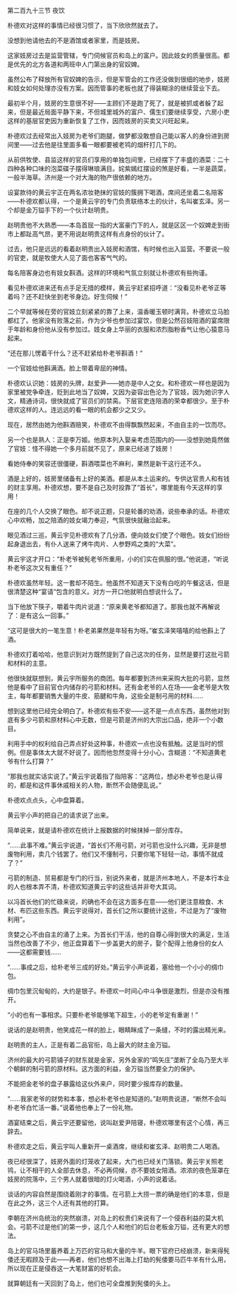 

第二百九十三节 夜饮

朴德欢对这样的事情已经很习惯了，当下欣欣然就去了。

没想到他请他去的不是酒馆或者家里，而是妓房。

这家妓房过去是监营管辖，专门伺候官员和岛上的富户。因此妓女的质量很高。都是优先的北方各道和两班中人门第出身的官奴婢。

虽然公布了释放所有官奴婢的告示，但是军管会的工作还没做到很细的地步，妓房和妓女如何处理亦没有方案。因而管事的老板也就了得装糊涂的继续营业下去。

最初半个月，妓房的生意很不好――主顾们不是跑了死了，就是被抓或者躲了起来，但是最近局面平静下来，不但城里城外的富户、儒生们要继续享受，六房小吏这样的基层官吏因为重新恢复了工作，因而妓房的买卖又兴旺起来。

朴德欢过去经常出入妓房为老爷们跑腿，做梦都没敢想自己能以客人的身份进到房间里――过去他是往里面多看一眼都要被老鸨的烟杆打几下的。

从前供牧使、县监这样的官员们享用的单独包间里，已经摆下了丰盛的酒菜：二十四种各种口味的泡菜碟子摆得琳琅满目。姹紫嫣红摆设的煞是好看，一半是蔬菜，一般半海草。济州是一个对大海的物产很依赖的地方。

设宴款待的黄云宇正在两名浓妆艳抹的官妓的簇拥下喝酒，席间还坐着二名陪客――朴德欢都认得，一个是黄云宇的专门负责联络本土的伙计，名叫崔玄泽。另一个却是金万镒手下的一个伙计赵明贵。

赵明贵他不大熟悉――本岛首屈一指的大富豪门下的人，就是区区一个奴婢走到街市上都趾高气昂，更不用说赵明贵这样有点身份的伙计了。

过去，他只是远远的看着赵明贵出入妓房和酒馆，有时候也出入监营。不要说一般的官吏，就是牧使大人见了面也客客气气的。

每名陪客身边也有妓女斟酒。这样的环境和气氛立刻就让朴德欢有些拘谨。

看见朴德欢进来还有点手足无措的模样，黄云宇赶紧招呼道：“没看见朴老爷正等着吗？还不赶快坐到老爷身边。好生伺候！”

二个早就等候在旁的官妓立刻紧紧的靠了上来，温香暖玉顿时满背。朴德欢立马脸都红了。他家没有败落之前，作为少爷也参加过宴饮，但是公然召妓陪酒的宴席限于年龄和身份他从没有参加过。妓女身上华丽的衣服和浓烈脂粉香气让他心猿意马起来。

“还在那儿愣着干什么？还不赶紧给朴老爷斟酒！”

一个官妓给他斟满酒。脸上带着卑屈的神情。

朴德欢认识她：妓房的头牌，赵爱尹――她亦是中人之女。和朴德欢一样也是因为家里被党争牵连，贬到此地当了奴婢，又因为姿容出色沦为了官妓，因为她识字人文，精通诗词，很快就成了官员们的禁脔。下层官吏连陪酒的荣幸都很少。至于朴德欢这样的人。连远远的看一眼的机会都少之又少。

现在，居然由她为他斟酒赔笑，朴德欢不由得飘飘然起来，不由自主的一饮而尽。

另一个也是熟人：正是李万姬。他原本列入娶亲考虑范围内的――没想到她竟然做了官妓：怪不得她一个多月前就不见了，原来已经进了妓房！

看她侍奉的笑容还很僵硬，斟酒喂菜也不麻利，果然是新干这行还不久。

酒是上好的，妓房里储备有上好的美酒。都是从本土运来的。专供达官贵人和有钱的财主享用。朴德欢想，要不是自己及时投靠了“首长”，哪里能有今天这样的享用！

在座的几个人交换了眼色。却不说正题，只是轮番的劝酒，说些奉承的话。朴德欢心中欢畅，加之陪酒的妓女竭力奉迎，气氛很快就融洽起来。

眼见酒过三巡，黄云宇见朴德欢有了几分酒，便向妓女们使了个眼色。妓女们纷纷起身退出去，有仆人送来了烤牛肉片、人参野鸡之类的“大菜”。

黄云宇这才开口：“朴老爷被髡老爷所重用，小的们实在佩服的很。”他说道，“听说朴老爷这次又有重任？”

朴德欢虽然年轻。这一套却不陌生。他虽然不知道天下没有白吃的午餐这话，但是很清楚这种“宴请”包含的意义。对方一开口他就明白想说什么了。

当下他放下筷子，嚼着牛肉片说道：“原来黄老爷都知道了。那我也就不再解说了：是有这么一回事。”

“这可是很大的一笔生意！朴老弟果然是年轻有为呀。”崔玄泽笑嘻嘻的给他斟上了酒。

朴德欢打着哈哈，他意识到对方既然提到了自己这次的任务，显然是要打这批弓箭和材料的主意。

他很快就联想到，黄云宇所服务的商团。每年都要到济州来采购大批的弓箭，显然他是看中了目前官仓内储存的弓箭和材料。还有金老爷的人在场――金老爷是大牧主，每年都要销售大量的牛皮、筋腱和牛角，这些全是制弓用的材料……

想到这里他已经完全明白了。朴德欢有些不安――这不是一点点东西，虽然他对到底有多少弓箭和原材料心中无数，但是弓箭是济州的大宗出口品，绝非一个小数目。

利用手中的权利给自己弄点好处这种事，朴德欢一点也没有抵触。这是当时的惯例。但是事体太大就不好说了。因而他忽然变得十分小心，含糊道：“不知道黄老爷有什么打算？”

“那我也就实话实说了。”黄云宇说着指了指陪客：“这两位，想必朴老爷也是认得的，都是和这件事休戚相关的人物，断然不会随便乱说。”

朴德欢点点头，心中盘算着。

黄云宇小声的把自己的请求说了出来。

简单说来，就是请朴德欢在统计上报数据的时候抹掉一部分库存。

“……此事不难。”黄云宇说道，“首长们不用弓箭，对弓箭也没什么兴趣，无非是想废物利用，卖几个钱罢了。他们又不懂制弓，只要你笔下轻轻一动，事情不就成了？”

弓箭的制造、贸易都是专门的行当，别说外来者，就是济州本地人，不是本行本业的人也根本弄不清，朴德欢知道黄云宇的这些话并非夸大其词。

以冯首长他们的忙碌来说，的确也不会在这方面多在意――他们更注意粮食、木材、布匹这些东西。黄云宇说得对，首长们之所以要统计这些，不过是为了“废物利用”。

贪婪之心不由自主的涌了上来。为首长们干活，他的自尊心得到很大的满足，生活当然也改善了不少，他正盘算着下一步盖更大的房子，娶个配得上他身份的女人――这都需要钱……

“……事成之后，给朴老爷三成的好处。”黄云宇小声说着，塞给他一个小小的绸巾包。

绸巾包里沉甸甸的，大约是银子。朴德欢一时间心中斗争很是激烈，但是亦没有推开。

“小的也有一事相求。只要朴老爷能够笔下超生，小的老爷定有重谢！”

说话的是赵明贵，他笑成花一样的脸上，眼睛眯成了一条缝，不时的露出精光来。

赵明贵的主人，正是有着二品官衔，岛上最大的财主金万镒。

济州的最大的弓箭铺子的财东就是金家，另外金家的“鸣矢庄”垄断了全岛乃至大半个朝鲜的制弓箭的原材料。这方面的利益，金万镒当然要全力的保护。

不能把金老爷的盘子暴露给这伙外来户，同时要少报库存的数量。

“……我家老爷的财势和本事，想必朴老爷也是知道的。”赵明贵说道，“断然不会叫朴老爷白忙活一番。”说着他也奉上了一份礼物。

酒宴结束之后，黄云宇还要留他，说叫赵爱尹陪寝，朴德欢哪里有这个心情，再三辞去。

朴德欢走之后，黄云宇叫人重新开一桌酒席，继续和崔玄泽、赵明贵二人喝酒。

夜已经很深了，妓房外面的灯笼收了起来，大门也已经关门落锁。黄云宇关照老鸨，让不相干的人全部去休息，不必再伺候，亦不要妓女陪酒。浓浓的夜色笼罩在妓房的院落中，三个男人就着很暗的灯火喝酒，小声的说着话。

谈话的内容自然是围绕着刚才的事情。在弓箭上大捞一票的确是他们的本意，但是在此之外，这三个人还有其他的打算。

李朝在济州岛统治的突然崩溃，对岛上的权贵们来说有了一个侵吞利益的莫大机会。弓箭不过是他们的第一步，这几个人和他们的后台老板金万镒，还有更大的想法。

岛上的官马场里蓄养着上万匹的官马和大量的牛羊。眼下官府已经崩溃，新来得髡倭还无暇顾及于此――再者，他们也想不出海上打劫的髡倭要马匹牛羊有什么用，所以现在正是侵吞这一大笔财富的好机会。

就算朝廷有一天回到了岛上，他们也可全盘推到髡倭的头上。

